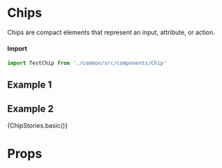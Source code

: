 
<Meta title="Molecules/Chips" component={TestChip}/>

# Chips
Chips are compact elements that represent an input, attribute, or action.


#### Import
```javascript
import TestChip from './common/src/components/Chip'
```

## Example 1
<Preview>
  <Story story={ChipStories.basic} name="Example 1"/>
</Preview>

## Example 2
<Preview withSource='open'>
  <Story name="Example 2">
  {ChipStories.basic()}
  </Story>
</Preview>

# Props
<ArgsTable of={TestChip} />